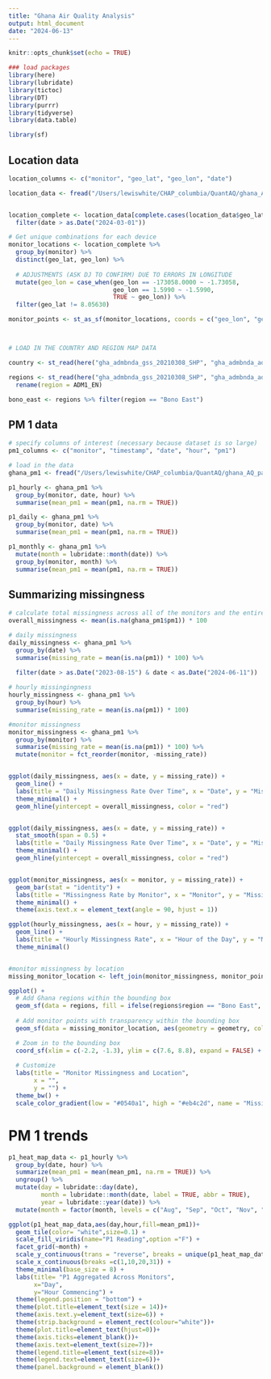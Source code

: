 ```yaml
---
title: "Ghana Air Quality Analysis"
output: html_document
date: "2024-06-13"
---
```


```r
knitr::opts_chunk$set(echo = TRUE)
```

```r
### load packages 
library(here) 
library(lubridate) 
library(tictoc)
library(DT)
library(purrr)
library(tidyverse)
library(data.table)

library(sf)
```


## Location data

```r
location_columns <- c("monitor", "geo_lat", "geo_lon", "date")

location_data <- fread("/Users/lewiswhite/CHAP_columbia/QuantAQ/ghana_AQ_parent_full.csv", select = location_columns ,showProgress = TRUE)


location_complete <- location_data[complete.cases(location_data$geo_lat, location_data$geo_lon), ] %>%
  filter(date > as.Date("2024-03-01"))

# Get unique combinations for each device
monitor_locations <- location_complete %>%
  group_by(monitor) %>%
  distinct(geo_lat, geo_lon) %>%
  
  # ADJUSTMENTS (ASK DJ TO CONFIRM) DUE TO ERRORS IN LONGITUDE
  mutate(geo_lon = case_when(geo_lon == -173058.0000 ~ -1.73058,
                             geo_lon == 1.5990 ~ -1.5990,
                             TRUE ~ geo_lon)) %>%
  filter(geo_lat != 8.05630)

monitor_points <- st_as_sf(monitor_locations, coords = c("geo_lon", "geo_lat"), crs = st_crs(4326))



# LOAD IN THE COUNTRY AND REGION MAP DATA

country <- st_read(here("gha_admbnda_gss_20210308_SHP", "gha_admbnda_adm0_gss_20210308.shp"))

regions <- st_read(here("gha_admbnda_gss_20210308_SHP", "gha_admbnda_adm1_gss_20210308.shp")) %>%
  rename(region = ADM1_EN)

bono_east <- regions %>% filter(region == "Bono East")
```


## PM 1 data
```r
# specify columns of interest (necessary because dataset is so large)
pm1_columns <- c("monitor", "timestamp", "date", "hour", "pm1")

# load in the data 
ghana_pm1 <- fread("/Users/lewiswhite/CHAP_columbia/QuantAQ/ghana_AQ_parent_full.csv", select = pm1_columns ,showProgress = TRUE)
```


```r
p1_hourly <- ghana_pm1 %>% 
  group_by(monitor, date, hour) %>%
  summarise(mean_pm1 = mean(pm1, na.rm = TRUE)) 

p1_daily <- ghana_pm1 %>% 
  group_by(monitor, date) %>%
  summarise(mean_pm1 = mean(pm1, na.rm = TRUE))

p1_monthly <- ghana_pm1 %>%
  mutate(month = lubridate::month(date)) %>%
  group_by(monitor, month) %>%
  summarise(mean_pm1 = mean(pm1, na.rm = TRUE))
```

## Summarizing missingness 

```r
# calculate total missingness across all of the monitors and the entire time range of interest 
overall_missingness <- mean(is.na(ghana_pm1$pm1)) * 100

# daily missingness  
daily_missingness <- ghana_pm1 %>% 
  group_by(date) %>% 
  summarise(missing_rate = mean(is.na(pm1)) * 100) %>%
  
  filter(date > as.Date("2023-08-15") & date < as.Date("2024-06-11"))

# hourly missingingness
hourly_missingness <- ghana_pm1 %>% 
  group_by(hour) %>% 
  summarise(missing_rate = mean(is.na(pm1)) * 100)

#monitor missingness
monitor_missingness <- ghana_pm1 %>% 
  group_by(monitor) %>% 
  summarise(missing_rate = mean(is.na(pm1)) * 100) %>%
  mutate(monitor = fct_reorder(monitor, -missing_rate))


ggplot(daily_missingness, aes(x = date, y = missing_rate)) +
  geom_line() +
  labs(title = "Daily Missingness Rate Over Time", x = "Date", y = "Missingness Rate (%)") +
  theme_minimal() +
  geom_hline(yintercept = overall_missingness, color = "red")


ggplot(daily_missingness, aes(x = date, y = missing_rate)) +
  stat_smooth(span = 0.5) +
  labs(title = "Daily Missingness Rate Over Time", x = "Date", y = "Missingness Rate (%)") +
  theme_minimal() +
  geom_hline(yintercept = overall_missingness, color = "red")


ggplot(monitor_missingness, aes(x = monitor, y = missing_rate)) +
  geom_bar(stat = "identity") +
  labs(title = "Missingness Rate by Monitor", x = "Monitor", y = "Missingness Rate (%)") +
  theme_minimal() +
  theme(axis.text.x = element_text(angle = 90, hjust = 1)) 

ggplot(hourly_missingness, aes(x = hour, y = missing_rate)) +
  geom_line() +
  labs(title = "Hourly Missingness Rate", x = "Hour of the Day", y = "Missingness Rate (%)") +
  theme_minimal()


#monitor missingness by location 
missing_monitor_location <- left_join(monitor_missingness, monitor_points)

ggplot() +
  # Add Ghana regions within the bounding box
  geom_sf(data = regions, fill = ifelse(regions$region == "Bono East", "#f5e493", "lightblue"), color = "black", alpha = 0.5) +
  
  # Add monitor points with transparency within the bounding box
  geom_sf(data = missing_monitor_location, aes(geometry = geometry, color = missing_rate), alpha = 0.7, size = 5) +

  # Zoom in to the bounding box
  coord_sf(xlim = c(-2.2, -1.3), ylim = c(7.6, 8.8), expand = FALSE) +
  
  # Customize
  labs(title = "Monitor Missingness and Location",
       x = "", 
       y = "") +
  theme_bw() +
  scale_color_gradient(low = "#0540a1", high = "#eb4c2d", name = "Missing Rate (%)")
```

# PM 1 trends

```r
p1_heat_map_data <- p1_hourly %>%
  group_by(date, hour) %>%
  summarize(mean_pm1 = mean(mean_pm1, na.rm = TRUE)) %>%
  ungroup() %>%
  mutate(day = lubridate::day(date),
         month = lubridate::month(date, label = TRUE, abbr = TRUE),
         year = lubridate::year(date)) %>%
  mutate(month = factor(month, levels = c("Aug", "Sep", "Oct", "Nov", "Dec", "Jan", "Feb", "Mar", "Apr", "May", "Jun", "Jul")))

ggplot(p1_heat_map_data,aes(day,hour,fill=mean_pm1))+
  geom_tile(color= "white",size=0.1) + 
  scale_fill_viridis(name="P1 Reading",option ="F") + 
  facet_grid(~month) +
  scale_y_continuous(trans = "reverse", breaks = unique(p1_heat_map_data$hour)) +
  scale_x_continuous(breaks =c(1,10,20,31)) +
  theme_minimal(base_size = 8) +
  labs(title= "P1 Aggregated Across Monitors",
       x="Day",
       y="Hour Commencing") + 
  theme(legend.position = "bottom") +
  theme(plot.title=element_text(size = 14))+
  theme(axis.text.y=element_text(size=6)) +
  theme(strip.background = element_rect(colour="white"))+
  theme(plot.title=element_text(hjust=0))+
  theme(axis.ticks=element_blank())+
  theme(axis.text=element_text(size=7))+
  theme(legend.title=element_text(size=8))+
  theme(legend.text=element_text(size=6))+
  theme(panel.background = element_blank())
```

